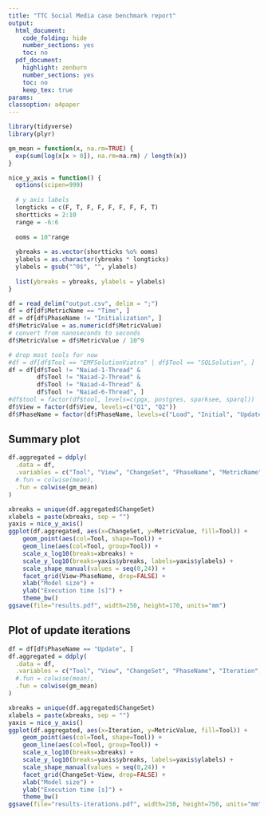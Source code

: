 ```yaml
---
title: "TTC Social Media case benchmark report"
output:
  html_document:
    code_folding: hide
    number_sections: yes
    toc: no
  pdf_document:
    highlight: zenburn
    number_sections: yes
    toc: no
    keep_tex: true
params:
classoption: a4paper
---
```


```r
library(tidyverse)
library(plyr)

gm_mean = function(x, na.rm=TRUE) {
  exp(sum(log(x[x > 0]), na.rm=na.rm) / length(x))
}

nice_y_axis = function() {
  options(scipen=999)
  
  # y axis labels
  longticks = c(F, T, F, F, F, F, F, F, T)
  shortticks = 2:10
  range = -6:6
  
  ooms = 10^range
  
  ybreaks = as.vector(shortticks %o% ooms)
  ylabels = as.character(ybreaks * longticks)
  ylabels = gsub("^0$", "", ylabels)
  
  list(ybreaks = ybreaks, ylabels = ylabels)
}
```


```r
df = read_delim("output.csv", delim = ";")
df = df[df$MetricName == "Time", ]
df = df[df$PhaseName != "Initialization", ]
df$MetricValue = as.numeric(df$MetricValue)
# convert from nanoseconds to seconds
df$MetricValue = df$MetricValue / 10^9

# drop most tools for now
#df = df[df$Tool == "EMFSolutionViatra" | df$Tool == "SQLSolution", ]
df = df[df$Tool != "Naiad-1-Thread" &
        df$Tool != "Naiad-2-Thread" &
        df$Tool != "Naiad-4-Thread" &
        df$Tool != "Naiad-6-Thread", ]
#df$tool = factor(df$tool, levels=c(pgx, postgres, sparksee, sparql))
df$View = factor(df$View, levels=c("Q1", "Q2"))
df$PhaseName = factor(df$PhaseName, levels=c("Load", "Initial", "Update"))
```

## Summary plot

```r
df.aggregated = ddply(
  .data = df,
  .variables = c("Tool", "View", "ChangeSet", "PhaseName", "MetricName"),
  #.fun = colwise(mean),
  .fun = colwise(gm_mean)
)

xbreaks = unique(df.aggregated$ChangeSet)
xlabels = paste(xbreaks, sep = "")
yaxis = nice_y_axis()
ggplot(df.aggregated, aes(x=ChangeSet, y=MetricValue, fill=Tool)) +
    geom_point(aes(col=Tool, shape=Tool)) +
    geom_line(aes(col=Tool, group=Tool)) +
    scale_x_log10(breaks=xbreaks) +  
    scale_y_log10(breaks=yaxis$ybreaks, labels=yaxis$ylabels) +
    scale_shape_manual(values = seq(0,24)) +
    facet_grid(View~PhaseName, drop=FALSE) +
    xlab("Model size") +
    ylab("Execution time [s]") +
    theme_bw()
ggsave(file="results.pdf", width=250, height=170, units="mm")
```

## Plot of update iterations

```r
df = df[df$PhaseName == "Update", ]
df.aggregated = ddply(
  .data = df,
  .variables = c("Tool", "View", "ChangeSet", "PhaseName", "Iteration", "MetricName"),
  #.fun = colwise(mean),
  .fun = colwise(gm_mean)
)

xbreaks = unique(df.aggregated$ChangeSet)
xlabels = paste(xbreaks, sep = "")
yaxis = nice_y_axis()
ggplot(df.aggregated, aes(x=Iteration, y=MetricValue, fill=Tool)) +
    geom_point(aes(col=Tool, shape=Tool)) +
    geom_line(aes(col=Tool, group=Tool)) +
    scale_x_log10(breaks=xbreaks) +  
    scale_y_log10(breaks=yaxis$ybreaks, labels=yaxis$ylabels) +
    scale_shape_manual(values = seq(0,24)) +
    facet_grid(ChangeSet~View, drop=FALSE) +
    xlab("Model size") +
    ylab("Execution time [s]") +
    theme_bw()
ggsave(file="results-iterations.pdf", width=250, height=750, units="mm")
```